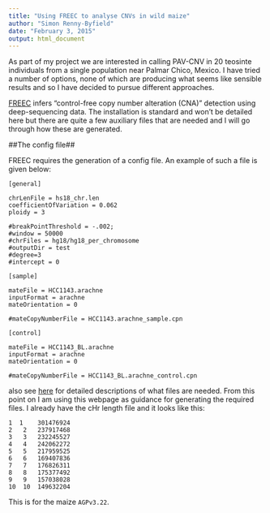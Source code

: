 ```yaml
---
title: "Using FREEC to analyse CNVs in wild maize"
author: "Simon Renny-Byfield"
date: "February 3, 2015"
output: html_document
---
```


As part of my project we are interested in calling PAV-CNV in 20 teosinte individuals from a single population near Palmar Chico, Mexico. I have tried a number of options, none of which are producing what seems like sensible results and so I have decided to pursue different approaches.

[FREEC]("http://bioinformatics.oxfordjournals.org/content/27/2/268.long") infers "control-free copy number alteration (CNA)" detection using deep-sequencing data. The installation is standard and won't be detailed here but there are quite a few auxiliary files that are needed and I will go through how these are generated.

##The config file##

FREEC requires the generation of a config file. An example of such a file is given below:

```
[general]

chrLenFile = hs18_chr.len
coefficientOfVariation = 0.062
ploidy = 3

#breakPointThreshold = -.002;
#window = 50000
#chrFiles = hg18/hg18_per_chromosome
#outputDir = test
#degree=3
#intercept = 0

[sample]

mateFile = HCC1143.arachne
inputFormat = arachne
mateOrientation = 0

#mateCopyNumberFile = HCC1143.arachne_sample.cpn

[control]

mateFile = HCC1143_BL.arachne
inputFormat = arachne
mateOrientation = 0

#mateCopyNumberFile = HCC1143_BL.arachne_control.cpn
```

also see [here]("http://bioinfo-out.curie.fr/projects/freec/tutorial.html#CONFIG") for detailed descriptions of what files are needed. From this point on I am using this webpage as guidance for generating the required files. I already have the cHr length file and it looks like this:
```
1  1	301476924
2	2	237917468
3	3	232245527
4	4	242062272
5	5	217959525
6	6	169407836
7	7	176826311
8	8	175377492
9	9	157038028
10	10	149632204
```
This is for the maize `AGPv3.22`.
